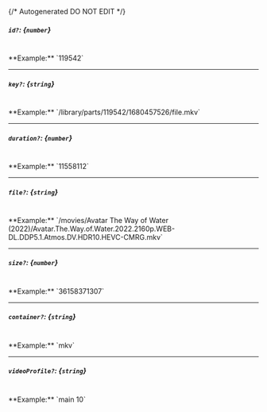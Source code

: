 {/* Autogenerated DO NOT EDIT  */}
##### `id?`: *{`number`}*
<br/>
**Example:** `119542`

---
##### `key?`: *{`string`}*
<br/>
**Example:** `/library/parts/119542/1680457526/file.mkv`

---
##### `duration?`: *{`number`}*
<br/>
**Example:** `11558112`

---
##### `file?`: *{`string`}*
<br/>
**Example:** `/movies/Avatar The Way of Water (2022)/Avatar.The.Way.of.Water.2022.2160p.WEB-DL.DDP5.1.Atmos.DV.HDR10.HEVC-CMRG.mkv`

---
##### `size?`: *{`number`}*
<br/>
**Example:** `36158371307`

---
##### `container?`: *{`string`}*
<br/>
**Example:** `mkv`

---
##### `videoProfile?`: *{`string`}*
<br/>
**Example:** `main 10`


